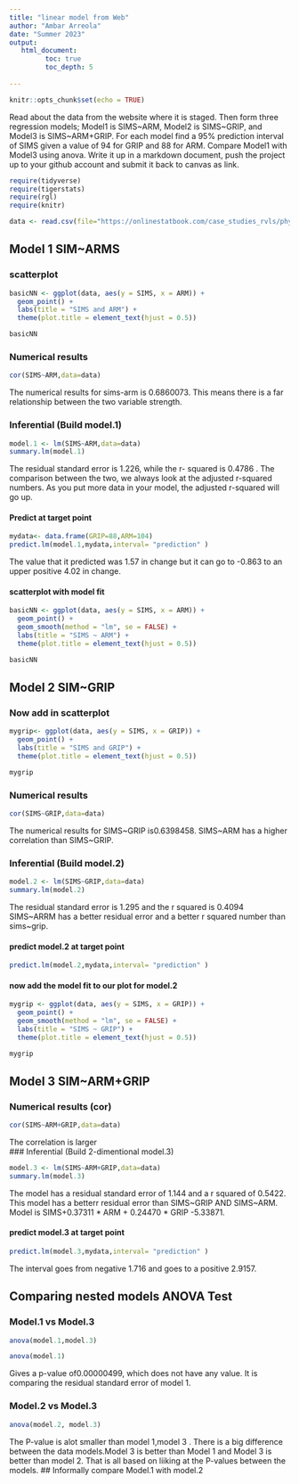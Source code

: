 ```yaml
---
title: "linear model from Web"
author: "Ambar Arreola"
date: "Summer 2023"
output:
   html_document:
         toc: true
         toc_depth: 5
        
---
```


```r
knitr::opts_chunk$set(echo = TRUE)
```

Read about the data from the website where it is staged.  Then form three regression models; Model1 is SIMS~ARM, Model2 is SIMS~GRIP, and Model3 is SIMS~ARM+GRIP. For each model find a 95% prediction interval of SIMS given a value of 94  for GRIP and 88 for ARM. Compare Model1 with Model3 using anova. Write it up in a markdown document, push the project up to your github account and submit it back to canvas as link. 

 


```r
require(tidyverse)
require(tigerstats)
require(rgl)
require(knitr)
```

```r
data <- read.csv(file="https://onlinestatbook.com/case_studies_rvls/physical_strength/data.txt",sep="",header=TRUE)  

```

## Model 1 SIM~ARMS

### scatterplot


```r
basicNN <- ggplot(data, aes(y = SIMS, x = ARM)) +
  geom_point() +
  labs(title = "SIMS and ARM") +
  theme(plot.title = element_text(hjust = 0.5))

basicNN
```






### Numerical results

```r
cor(SIMS~ARM,data=data)
```

The numerical results for sims-arm is 0.6860073. This means there is a far relationship between the two variable strength.


### Inferential  (Build model.1)

```r
model.1 <- lm(SIMS~ARM,data=data)
summary.lm(model.1)
```


The residual standard error is 1.226, while the r- squared is 0.4786 . The comparison between the two, we always look at the adjusted r-squared numbers. As you put more data  in your model, the adjusted r-squared will go up.

#### Predict at target point


```r
mydata<- data.frame(GRIP=88,ARM=104)
predict.lm(model.1,mydata,interval= "prediction" )
```

The value that it predicted was 1.57 in change but it can go to -0.863 to an upper positive 4.02 in change.


#### scatterplot with model fit

```r
basicNN <- ggplot(data, aes(y = SIMS, x = ARM)) +
  geom_point() +
  geom_smooth(method = "lm", se = FALSE) +
  labs(title = "SIMS ~ ARM") +
  theme(plot.title = element_text(hjust = 0.5))

basicNN

```
  

## Model 2 SIM~GRIP

### Now add in scatterplot

```r
mygrip<- ggplot(data, aes(y = SIMS, x = GRIP)) +
  geom_point() +
  labs(title = "SIMS and GRIP") +
  theme(plot.title = element_text(hjust = 0.5))

mygrip
```


### Numerical results 



```r
cor(SIMS~GRIP,data=data)
```



The numerical results for SIMS~GRIP is0.6398458. SIMS~ARM has a higher correlation than SIMS~GRIP.

### Inferential  (Build model.2)

```r
model.2 <- lm(SIMS~GRIP,data=data)
summary.lm(model.2)
```
The residual standard error is 1.295 and the r squared is 0.4094 SIMS~ARRM has a better residual error and a better r squared number than sims~grip.



#### predict model.2 at target point

```r
predict.lm(model.2,mydata,interval= "prediction" )
```

#### now add the model fit to our plot for model.2
  
```r
mygrip <- ggplot(data, aes(y = SIMS, x = GRIP)) +
  geom_point() +
  geom_smooth(method = "lm", se = FALSE) +
  labs(title = "SIMS ~ GRIP") +
  theme(plot.title = element_text(hjust = 0.5))

mygrip

```

## Model 3 SIM~ARM+GRIP




### Numerical results (cor)
```r
cor(SIMS~ARM+GRIP,data=data)
```
 
 
The correlation is larger  
### Inferential  (Build 2-dimentional model.3)

```r
model.3 <- lm(SIMS~ARM+GRIP,data=data)
summary.lm(model.3)
```

The  model has a residual standard error of 1.144 and a r squared of 0.5422. This model has a betterr residual error  than SIMS~GRIP AND SIMS~ARM. Model is SIMS+0.37311 * ARM + 0.24470 * GRIP -5.33871.

#### predict model.3 at target point
```r
predict.lm(model.3,mydata,interval= "prediction" )
```
  
  
The interval goes from negative 1.716 and goes to a positive 2.9157.

## Comparing nested models ANOVA Test

### Model.1 vs Model.3
```r
anova(model.1,model.3)
```
```r
anova(model.1)
```


Gives a p-value of0.00000499, which does not have any value. It is comparing the residual standard error of model 1.

### Model.2 vs Model.3

```r
anova(model.2, model.3)
```

The P-value is alot smaller than model 1,model 3 . There is a big difference between the data models.Model 3 is better than Model 1 and Model 3 is better than model 2. That is all based on liiking at the P-values between the models.
## Informally compare Model.1 with model.2

